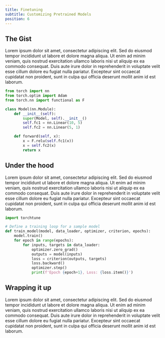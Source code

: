```yaml
---
title: Finetuning
subtitle: Customizing Pretrained Models
position: 6
---
```


## The Gist

Lorem ipsum dolor sit amet, consectetur adipiscing elit. Sed do eiusmod tempor incididunt ut labore et dolore magna aliqua.
Ut enim ad minim veniam, quis nostrud exercitation ullamco laboris nisi ut aliquip ex ea commodo consequat. Duis aute irure
dolor in reprehenderit in voluptate velit esse cillum dolore eu fugiat nulla pariatur. Excepteur sint occaecat cupidatat non
proident, sunt in culpa qui officia deserunt mollit anim id est laborum.

```python
from torch import nn
from torch.optim import Adam
from torch.nn import functional as F

class Model(nn.Module):
    def __init__(self):
        super(Model, self).__init__()
        self.fc1 = nn.Linear(10, 5)
        self.fc2 = nn.Linear(5, 1)

    def forward(self, x):
        x = F.relu(self.fc1(x))
        x = self.fc2(x)
        return x
```

## Under the hood

Lorem ipsum dolor sit amet, consectetur adipiscing elit. Sed do eiusmod tempor incididunt ut labore et dolore magna aliqua.
Ut enim ad minim veniam, quis nostrud exercitation ullamco laboris nisi ut aliquip ex ea commodo consequat. Duis aute irure
dolor in reprehenderit in voluptate velit esse cillum dolore eu fugiat nulla pariatur. Excepteur sint occaecat cupidatat non
proident, sunt in culpa qui officia deserunt mollit anim id est laborum.

```python
import torchtune

# Define a training loop for a sample model
def train_model(model, data_loader, optimizer, criterion, epochs):
    model.train()
    for epoch in range(epochs):
        for inputs, targets in data_loader:
            optimizer.zero_grad()
            outputs = model(inputs)
            loss = criterion(outputs, targets)
            loss.backward()
            optimizer.step()
            print(f'Epoch {epoch+1}, Loss: {loss.item()}')
```

## Wrapping it up

Lorem ipsum dolor sit amet, consectetur adipiscing elit. Sed do eiusmod tempor incididunt ut labore et dolore magna aliqua.
Ut enim ad minim veniam, quis nostrud exercitation ullamco laboris nisi ut aliquip ex ea commodo consequat. Duis aute irure
dolor in reprehenderit in voluptate velit esse cillum dolore eu fugiat nulla pariatur. Excepteur sint occaecat cupidatat non
proident, sunt in culpa qui officia deserunt mollit anim id est laborum.


